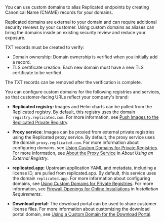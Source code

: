 You can use custom domains to alias Replicated endpoints by creating Canonical Name (CNAME) records for your domains.

Replicated domains are external to your domain and can require additional security reviews by your customer. Using custom domains as aliases can bring the domains inside an existing security review and reduce your exposure.

TXT records must be created to verify:

- Domain ownership: Domain ownership is verified when you initially add a record.
- TLS certificate creation: Each new domain must have a new TLS certificate to be verified.

The TXT records can be removed after the verification is complete.

You can configure custom domains for the following registries and services, so that customer-facing URLs reflect your company's brand:

- **Replicated registry:** Images and Helm charts can be pulled from the Replicated registry. By default, this registry uses the domain `registry.replicated.com`. For more information, see [Push Images to the Replicated Private Registry](private-images-replicated).

- **Proxy service:** Images can be proxied from external private registries using the Replicated proxy service. By default, the proxy service uses the domain `proxy.replicated.com`. For more information about configuring domains, see [Using Custom Domains for Private Registries](custom-domains). For more information, see [About the Proxy Service](private-images-about#about-the-proxy-service) in _About Using an External Registry_.

- **replicated.app:** Upstream application YAML and metadata, including a license ID, are pulled from replicated.app. By default, this service uses the domain `replicated.app`. For more information about configuring domains, see [Using Custom Domains for Private Registries](custom-domains). For more information, see [Firewall Openings for Online Installations](/enterprise/installing-general-requirements#firewall-openings-for-online-installations) in _Installation Requirements_.

- **Download portal:** The download portal can be used to share customer license files. For more information about customizing the download portal domain, see [Using a Custom Domain for the Download Portal](custom-domains-download-portal).